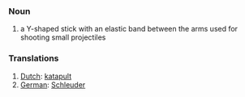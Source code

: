 ===Noun===

# a Y-shaped stick with an elastic band between the arms used for shooting small projectiles

===Translations===
#[[Dutch]]: [[katapult]]
#[[German]]: [[Schleuder]]